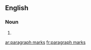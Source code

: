 ==English==

===Noun===
{{head|en|head=[[paragraph]] [[mark]]s}}

# {{plural of|paragraph mark}}

[[ar:paragraph marks]]
[[fr:paragraph marks]]